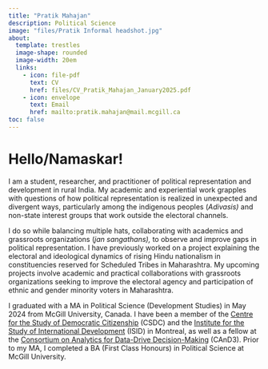 ---
title: "Pratik Mahajan"
description: Political Science 
image: "files/Pratik Informal headshot.jpg"
about: 
  template: trestles
  image-shape: rounded
  image-width: 20em
  links:
    - icon: file-pdf
      text: CV
      href: files/CV_Pratik_Mahajan_January2025.pdf
    - icon: envelope
      text: Email
      href: mailto:pratik.mahajan@mail.mcgill.ca
toc: false
---

# Hello/Namaskar!

I am a student, researcher, and practitioner of political representation and development in rural India. My academic and experiential work grapples with questions of how political representation is realized in unexpected and divergent ways, particularly among the indigenous peoples (*Adivasis)* and non-state interest groups that work outside the electoral channels.

I do so while balancing multiple hats, collaborating with academics and grassroots organizations (*jan sangathans),* to observe and improve gaps in political representation. I have previously worked on a project explaining the electoral and ideological dynamics of rising Hindu nationalism in constituencies reserved for Scheduled Tribes in Maharashtra. My upcoming projects involve academic and practical collaborations with grassroots organizations seeking to improve the electoral agency and participation of ethnic and gender minority voters in Maharashtra.

I graduated with a MA in Political Science (Development Studies) in May 2024 from McGill University, Canada. I have been a member of the [Centre for the Study of Democratic Citizenship](https://csdc-cecd.ca/) (CSDC) and the [Institute for the Study of International Development](https://www.mcgill.ca/isid/) (ISID) in Montreal, as well as a fellow at the [Consortium on Analytics for Data-Drive Decision-Making](https://www.mcgill.ca/cand3/) (CAnD3). Prior to my MA, I completed a BA (First Class Honours) in Political Science at McGill University.

